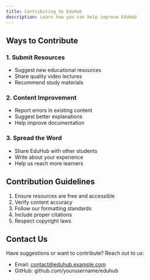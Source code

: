 ```yaml
---
title: Contributing to EduHub
description: Learn how you can help improve EduHub
---
```


## Ways to Contribute

### 1. Submit Resources
- Suggest new educational resources
- Share quality video lectures
- Recommend study materials

### 2. Content Improvement
- Report errors in existing content
- Suggest better explanations
- Help improve documentation

### 3. Spread the Word
- Share EduHub with other students
- Write about your experience
- Help us reach more learners

## Contribution Guidelines

1. Ensure resources are free and accessible
2. Verify content accuracy
3. Follow our formatting standards
4. Include proper citations
5. Respect copyright laws

## Contact Us

Have suggestions or want to contribute? Reach out to us:
- Email: contact@eduhub.example.com
- GitHub: github.com/yourusername/eduhub